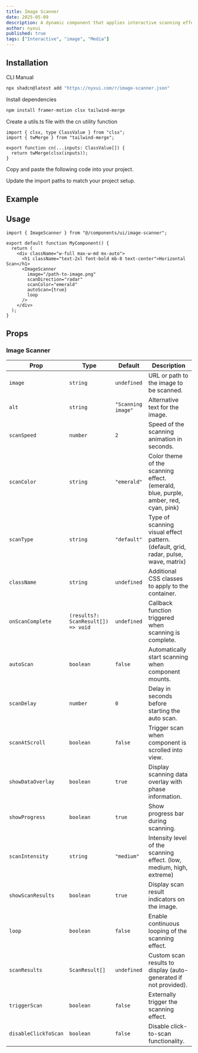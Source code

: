 ```yaml
---
title: Image Scanner
date: 2025-05-09
description: A dynamic component that applies interactive scanning effects to images, supporting various scan patterns, directions, and customizable animations.
author: nyxui
published: true
tags: ["Interactive", "image", "Media"]
---
```


<ComponentPreview name="image-scanner-demo" />

## Installation

<Tabs defaultValue="cli">

<TabsList>
  <TabsTrigger value="cli">CLI</TabsTrigger>
  <TabsTrigger value="manual">Manual</TabsTrigger>
</TabsList>
<TabsContent value="cli">

```bash
npx shadcn@latest add "https://nyxui.com/r/image-scanner.json"
```

</TabsContent>

<TabsContent value="manual">

<Steps>

<Step>Install dependencies</Step>

```bash
npm install framer-motion clsx tailwind-merge
```

<Step>Create a utils.ts file with the cn utility function</Step>

```tsx
import { clsx, type ClassValue } from "clsx";
import { twMerge } from "tailwind-merge";

export function cn(...inputs: ClassValue[]) {
  return twMerge(clsx(inputs));
}
```

<Step>Copy and paste the following code into your project.</Step>

<ComponentSource name="image-scanner" />

<Step>Update the import paths to match your project setup.</Step>

</Steps>

</TabsContent>

</Tabs>


## Example

<ComponentPreview name="image-scanner-demo1" />

## Usage

```tsx
import { ImageScanner } from "@/components/ui/image-scanner";
```

```tsx
export default function MyComponent() {
  return (
    <div className="w-full max-w-md mx-auto">
      <h1 className="text-2xl font-bold mb-8 text-center">Horizontal Scan</h1>
      <ImageScanner
        image="/path-to-image.png"
        scanDirection="radar"
        scanColor="emerald"
        autoScan={true}
        loop
      />
    </div>
  );
}
```

## Props

### Image Scanner

| Prop                    | Type                                                                           | Default            | Description                                                     |
| ----------------------- | ------------------------------------------------------------------------------ | ------------------ | --------------------------------------------------------------- |
| `image`                 | `string`                                                                       | `undefined`        | URL or path to the image to be scanned.                        |
| `alt`                   | `string`                                                                       | `"Scanning image"` | Alternative text for the image.                                 |
| `scanSpeed`             | `number`                                                                       | `2`                | Speed of the scanning animation in seconds.                     |
| `scanColor`             | `string`                                                                       | `"emerald"`        | Color theme of the scanning effect. (emerald, blue, purple,  amber, red, cyan, pink)  |
| `scanType`              | `string`                                                                       | `"default"`        | Type of scanning visual effect pattern.  (default, grid, radar, pulse, wave, matrix)                      |
| `className`             | `string`                                                                       | `undefined`        | Additional CSS classes to apply to the container.               |
| `onScanComplete`        | `(results?: ScanResult[]) => void`                                             | `undefined`        | Callback function triggered when scanning is complete.          |
| `autoScan`              | `boolean`                                                                      | `false`            | Automatically start scanning when component mounts.             |
| `scanDelay`             | `number`                                                                       | `0`                | Delay in seconds before starting the auto scan.                 |
| `scanAtScroll`          | `boolean`                                                                      | `false`            | Trigger scan when component is scrolled into view.              |
| `showDataOverlay`       | `boolean`                                                                      | `true`             | Display scanning data overlay with phase information.           |
| `showProgress`          | `boolean`                                                                      | `true`             | Show progress bar during scanning.                              |
| `scanIntensity`         | `string`                                                                       | `"medium"`         | Intensity level of the scanning effect. (low, medium, high, extreme)                        |
| `showScanResults`       | `boolean`                                                                      | `true`             | Display scan result indicators on the image.                   |
| `loop`                  | `boolean`                                                                      | `false`            | Enable continuous looping of the scanning effect.              |
| `scanResults`           | `ScanResult[]`                                                                 | `undefined`        | Custom scan results to display (auto-generated if not provided). |
| `triggerScan`           | `boolean`                                                                      | `false`            | Externally trigger the scanning effect.                        |
| `disableClickToScan`    | `boolean`                                                                      | `false`            | Disable click-to-scan functionality.                           |

